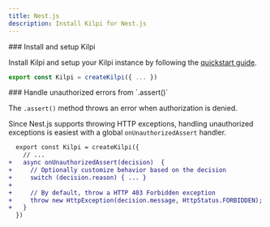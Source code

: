 ```yaml
---
title: Nest.js
description: Install Kilpi for Nest.js
---
```


<Steps>
<Step>
### Install and setup Kilpi

Install Kilpi and setup your Kilpi instance by following the [quickstart guide](/docs/getting-started/quickstart).

```ts
export const Kilpi = createKilpi({ ... })
```

</Step>

<Step>
### Handle unauthorized errors from `.assert()`

The `.assert()` method throws an error when authorization is denied.

Since Nest.js supports throwing HTTP exceptions, handling unauthorized exceptions is easiest with a global `onUnauthorizedAssert` handler.

```diff lang="ts"
  export const Kilpi = createKilpi({
    // ...
+   async onUnauthorizedAssert(decision)  {
+     // Optionally customize behavior based on the decision
+     switch (decision.reason) { ... }
+
+     // By default, throw a HTTP 403 Forbidden exception
+     throw new HttpException(decision.message, HttpStatus.FORBIDDEN);
+   }
  })
```

</Step>
</Steps>
